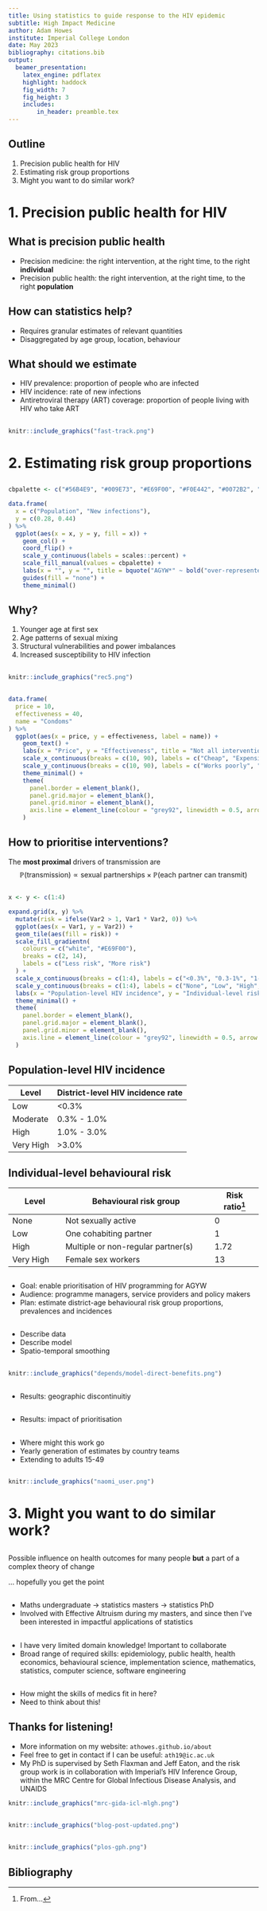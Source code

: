 ```yaml
---
title: Using statistics to guide response to the HIV epidemic
subtitle: High Impact Medicine
author: Adam Howes
institute: Imperial College London
date: May 2023
bibliography: citations.bib
output:
  beamer_presentation:
    latex_engine: pdflatex
    highlight: haddock
    fig_width: 7 
    fig_height: 3
    includes:
        in_header: preamble.tex
---
```


## Outline

1. Precision public health for HIV
2. Estimating risk group proportions
3. Might you want to do similar work?

# 1. Precision public health for HIV

## What is precision public health

* Precision medicine: the right intervention, at the right time, to the right **individual**
* Precision public health: the right intervention, at the right time, to the right **population**

## How can statistics help?

* Requires granular estimates of relevant quantities
* Disaggregated by age group, location, behaviour

## What should we estimate

* HIV prevalence: proportion of people who are infected
* HIV incidence: rate of new infections
* Antiretroviral therapy (ART) coverage: proportion of people living with HIV who take ART

## 

```r
knitr::include_graphics("fast-track.png")
```

# 2. Estimating risk group proportions

##

```r
cbpalette <- c("#56B4E9", "#009E73", "#E69F00", "#F0E442", "#0072B2", "#D55E00", "#CC79A7", "#999999")

data.frame(
  x = c("Population", "New infections"),
  y = c(0.28, 0.44)
) %>%
  ggplot(aes(x = x, y = y, fill = x)) +
    geom_col() +
    coord_flip() +
    scale_y_continuous(labels = scales::percent) +
    scale_fill_manual(values = cbpalette) +
    labs(x = "", y = "", title = bquote("AGYW*" ~ bold("over-represented") ~ "in numbers of new infections"), caption = "*Adolescent girls and young women, 15-29") +
    guides(fill = "none") +
    theme_minimal()
```

## Why?

1. Younger age at first sex
2. Age patterns of sexual mixing
3. Structural vulnerabilities and power imbalances
4. Increased susceptibility to HIV infection

##

```r
knitr::include_graphics("rec5.png")
```

##

```r
data.frame(
  price = 10,
  effectiveness = 40,
  name = "Condoms"
) %>%
  ggplot(aes(x = price, y = effectiveness, label = name)) +
    geom_text() +
    labs(x = "Price", y = "Effectiveness", title = "Not all interventions can* be provided to everyone", caption = "*Or should") +
    scale_x_continuous(breaks = c(10, 90), labels = c("Cheap", "Expensive"), limits = c(0, 100)) +
    scale_y_continuous(breaks = c(10, 90), labels = c("Works poorly", "Works well"), limits = c(0, 100)) +
    theme_minimal() +
    theme(
      panel.border = element_blank(),
      panel.grid.major = element_blank(),
      panel.grid.minor = element_blank(),
      axis.line = element_line(colour = "grey92", linewidth = 0.5, arrow = arrow(length = unit(5, "pt"), type = "open"))
    )
```

## How to prioritise interventions?

The **most proximal** drivers of transmission are
$$
\mathbb{P}(\text{transmission}) \propto \text{sexual partnerships} \times \mathbb{P}(\text{each partner can transmit})
$$

##

```r
x <- y <- c(1:4)

expand.grid(x, y) %>%
  mutate(risk = ifelse(Var2 > 1, Var1 * Var2, 0)) %>%
  ggplot(aes(x = Var1, y = Var2)) +
  geom_tile(aes(fill = risk)) +
  scale_fill_gradientn(
    colours = c("white", "#E69F00"),
    breaks = c(2, 14),
    labels = c("Less risk", "More risk") 
  ) +
  scale_x_continuous(breaks = c(1:4), labels = c("<0.3%", "0.3-1%", "1-3%", ">3%")) +
  scale_y_continuous(breaks = c(1:4), labels = c("None", "Low", "High", "Very\n high")) +
  labs(x = "Population-level HIV incidence", y = "Individual-level risk behaviour", title = bquote("Important we consider" ~ bold("both") ~ "population setting and individual behaviour"), fill = "") +
  theme_minimal() +
  theme(
    panel.border = element_blank(),
    panel.grid.major = element_blank(),
    panel.grid.minor = element_blank(),
    axis.line = element_line(colour = "grey92", linewidth = 0.5, arrow = arrow(length = unit(5, "pt"), type = "open"))
  )
```

## Population-level HIV incidence

| Level       | District-level HIV incidence rate  |
|-------------|------------------------------------|
| Low         | <0.3%                              |
| Moderate    | 0.3% - 1.0%                        |
| High        | 1.0% - 3.0%                        |
| Very High   | >3.0%                              |

## Individual-level behavioural risk

| Level       | Behavioural risk group             | Risk ratio^[From...] |
|-------------|------------------------------------|------------|
| None        | Not sexually active                | 0          |
| Low         | One cohabiting partner             | 1          |
| High        | Multiple or non-regular partner(s) | 1.72       |
| Very High   | Female sex workers                 | 13         |

##

* Goal: enable prioritisation of HIV programming for AGYW
* Audience: programme managers, service providers and policy makers 
* Plan: estimate district-age behavioural risk group proportions, prevalences and incidences

##

* Describe data
* Describe model
* Spatio-temporal smoothing

##

```r
knitr::include_graphics("depends/model-direct-benefits.png")
``` 

## 

* Results: geographic discontinuitiy

##

* Results: impact of prioritisation

##

* Where might this work go
* Yearly generation of estimates by country teams
* Extending to adults 15-49

##

```r
knitr::include_graphics("naomi_user.png")
```

# 3. Might you want to do similar work?

##

Possible influence on health outcomes for many people **but** a part of a complex theory of change

\begin{align*}
\mathbb{P}(\text{impact}) = &\mathbb{P}(\text{relevant people interact with your work}) \\
&\times \mathbb{P}(\text{what you've done is useful}) \\
&\times \mathbb{P}(\text{message correctly conveyed}) \times \cdots \\
&\times \mathbb{P}(\text{intervention technically works}) \\
&\times \mathbb{P}(\text{intervention correctly implemented}) \times \cdots
\end{align*}

... hopefully you get the point

##

* Maths undergraduate $\to$ statistics masters $\to$ statistics PhD
* Involved with Effective Altruism during my masters, and since then I've been interested in impactful applications of statistics

##

* I have very limited domain knowledge! Important to collaborate
* Broad range of required skills: epidemiology, public health, health economics, behavioural science, implementation science, mathematics, statistics, computer science, software engineering

##

* How might the skills of medics fit in here?
* Need to think about this!

## Thanks for listening!

* More information on my website: `athowes.github.io/about`
* Feel free to get in contact if I can be useful: `ath19@ic.ac.uk`
* My PhD is supervised by Seth Flaxman and Jeff Eaton, and the risk group work is in collaboration with Imperial's HIV Inference Group, within the MRC Centre for Global Infectious Disease Analysis, and UNAIDS

```r
knitr::include_graphics("mrc-gida-icl-mlgh.png")
```

##

```r
knitr::include_graphics("blog-post-updated.png")
```

##

```r
knitr::include_graphics("plos-gph.png")
```

## Bibliography {.allowframebreaks}
